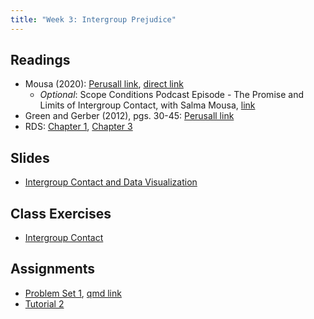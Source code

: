 ```yaml
---
title: "Week 3: Intergroup Prejudice"
---
```


## Readings

-   Mousa (2020): [Perusall link](https://app.perusall.com/courses/17-831-data-and-politics/building-social-cohesion-between-christians-and-muslims-through-soccer-in-post-isis-iraq-294650249), [direct link](https://www.science.org/doi/10.1126/science.abb3153)
    -   *Optional*: Scope Conditions Podcast Episode - The Promise and Limits of Intergroup Contact, with Salma Mousa, [link](https://www.scopeconditionspodcast.com/episodes/episode-01salmamousa)
-   Green and Gerber (2012), pgs. 30-45: [Perusall link](https://app.perusall.com/courses/17-831-data-and-politics/field-experiments-design-analysis-and-interpretation-chapter-2)
-   RDS: [Chapter 1](https://r4ds.hadley.nz/data-visualize), [Chapter 3](https://r4ds.hadley.nz/data-transform)

## Slides

-   [Intergroup Contact and Data Visualization](../lectures/03-contact_dataviz/contact_dataviz.qmd)

## Class Exercises

-   [Intergroup Contact](https://www.dropbox.com/scl/fi/7ja9yilul28tqlxu4r223/contact.qmd?rlkey=yz71byb82mkafgrxxlv1lzkww&dl=1)

## Assignments

-   [Problem Set 1](../psets/pset1/pset1.qmd), [qmd link](https://raw.githubusercontent.com/fdhidalgo/data_politics-24/main/psets/pset1/pset1.qmd)
-   [Tutorial 2](https://dhidalgo.shinyapps.io/Tutorial-2/)
